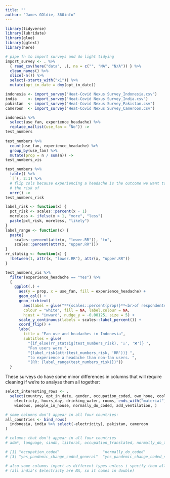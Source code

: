 ```yaml
---
title: ""
author: "James GOldie, 360info"
---
```


```r
library(tidyverse)
library(lubridate)
library(glue)
library(ggtext)
library(here)
```

```r

# pipe fn to import surveys and do light tidying
import_survey <- . %>%
  { read_csv(here("data", .), na = c("", "NA", "N/A")) } %>%
  clean_names() %>%
  slice(-n()) %>%
  select(-starts_with("x1")) %>%
  mutate(opt_in_date = dmy(opt_in_date))

indonesia <- import_survey("Heat-Covid Nexus Survey_Indonesia.csv")
india     <- import_survey("Heat-Covid Nexus Survey_India.csv")
pakistan  <- import_survey("Heat-Covid Nexus Survey_Pakistan.csv")
cameroon  <- import_survey("Heat-Covid Nexus Survey_Cameroon.csv")
```

```r

indonesia %>%
  select(use_fan, experience_headache) %>%
  replace_na(list(use_fan = "No")) ->
test_numbers  
  
test_numbers %>%
  count(use_fan, experience_headache) %>%
  group_by(use_fan) %>%
  mutate(prop = n / sum(n)) ->
test_numbers_vis

test_numbers %>%
  table() %>%
  `[`(, 2:1) %>%
  # flip cols because experiencing a headache is the outcome we want to compare
  # the risk of
  orrr() ->
test_numbers_risk

label_risk <- function(x) {
  pct_risk <- scales::percent(x - 1)
  moreless <- ifelse(x > 1, "more", "less")
  paste(pct_risk, moreless, "likely")
}
label_range <- function(x) {
  paste(
    scales::percent(attr(x, "lower.RR")), "to",
    scales::percent(attr(x, "upper.RR")))
}
rr_statsig <- function(x) {
  !between(1, attr(x, "lower.RR"), attr(x, "upper.RR"))
}

test_numbers_vis %>%
  filter(experience_headache == "Yes") %>%
  {
    ggplot(.) +
      aes(y = prop, x = use_fan, fill = experience_headache) +
      geom_col() +
      geom_richtext(
        aes(label = glue("**{scales::percent(prop)}**<br>of respondents")),
        colour = "white", fill = NA, label.colour = NA,
        hjust = "inward", nudge_y = -0.00125, size = 5) +
      scale_y_continuous(labels = scales::label_percent()) +
      coord_flip() +
      labs(
        title = "Fan use and headaches in Indonesia",
        subtitles = glue(
          "{if_else(rr_statsig(test_numbers_risk), '☑️', '❌')} ",
          "Fan users were ",
          "{label_risk(attr(test_numbers_risk, 'RR'))} ",
          "to experience a headache than non-fan users. ",
          "(RR: {label_range(test_numbers_risk)})"))
  }

```


These surveys do have some minor differences in columns that will require cleaning if we're to analyse them all together:

```r

select_interesting_rows <- .
  select(country, opt_in_date, gender, occupation_coded, own_houe, cool_home,
    electricty, hours_day, drinking_water, rooms, ends_with("material"),
    windows, people_in_house, normally_do_coded, add_ventilation, )

# some columns don't appear in all four countries:
all_countries <- bind_rows(
  indonesia, india %>% select(-electricity), pakistan, cameroon
)

# columns that don't appear in all four countries
# adm*, language, sindh, liitoral, occupation_translated, normally_do_translated, yes_pandemic_change_translated

# [1] "occupation_coded"                   "normally_do_coded"
# [3] "yes_pandemic_change_coded_general"  "yes_pandemic_change_coded_specific"

# also some columns import as different types unless i specify them all!
# (all india's $electricty are NA, so it comes in double)
```